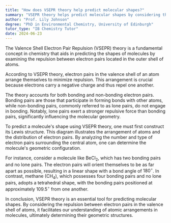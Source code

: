 ```yaml
---
title: "How does VSEPR theory help predict molecular shapes?"
summary: "VSEPR theory helps predict molecular shapes by considering the repulsion between electron pairs in the molecule's outer shell."
author: "Prof. Lily Johnson"
degree: "PhD in Environmental Chemistry, University of Edinburgh"
tutor_type: "IB Chemistry Tutor"
date: 2024-06-23
---
```


The Valence Shell Electron Pair Repulsion (VSEPR) theory is a fundamental concept in chemistry that aids in predicting the shapes of molecules by examining the repulsion between electron pairs located in the outer shell of atoms.

According to VSEPR theory, electron pairs in the valence shell of an atom arrange themselves to minimize repulsion. This arrangement is crucial because electrons carry a negative charge and thus repel one another. 

The theory accounts for both bonding and non-bonding electron pairs. Bonding pairs are those that participate in forming bonds with other atoms, while non-bonding pairs, commonly referred to as lone pairs, do not engage in bonding. Notably, lone pairs exert a stronger repulsive force than bonding pairs, significantly influencing the molecular geometry.

To predict a molecule's shape using VSEPR theory, one must first construct its Lewis structure. This diagram illustrates the arrangement of atoms and the distribution of electron pairs. By analyzing the number and type of electron pairs surrounding the central atom, one can determine the molecule's geometric configuration.

For instance, consider a molecule like BeCl$_2$, which has two bonding pairs and no lone pairs. The electron pairs will orient themselves to be as far apart as possible, resulting in a linear shape with a bond angle of $180^\circ$. In contrast, methane (CH$_4$), which possesses four bonding pairs and no lone pairs, adopts a tetrahedral shape, with the bonding pairs positioned at approximately $109.5^\circ$ from one another.

In conclusion, VSEPR theory is an essential tool for predicting molecular shapes. By considering the repulsion between electron pairs in the valence shell of atoms, it facilitates our understanding of atomic arrangements in molecules, ultimately determining their geometric structures.
    